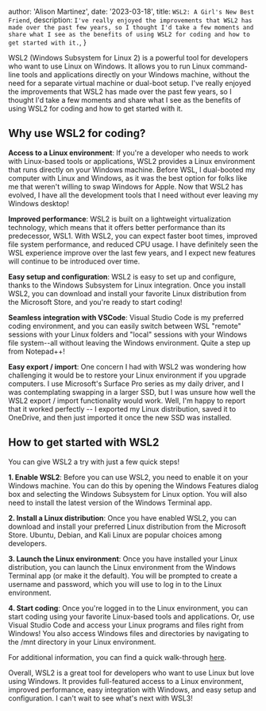 
  author: 'Alison Martinez',
  date: '2023-03-18',
  title: `WSL2: A Girl's New Best Friend`,
  description: `I've really enjoyed the improvements that WSL2 has made over the past few years, so I thought I'd take a few moments and share what I see as the benefits of using WSL2 for coding and how to get started with it.`,
}


WSL2 (Windows Subsystem for Linux 2) is a powerful tool for developers who want to use Linux on Windows. It allows you to run Linux command-line tools and applications directly on your Windows machine, without the need for a separate virtual machine or dual-boot setup. I've really enjoyed the improvements that WSL2 has made over the past few years, so I thought I'd take a few moments and share what I see as the benefits of using WSL2 for coding and how to get started with it.

## Why use WSL2 for coding?

**Access to a Linux environment**: If you're a developer who needs to work with Linux-based tools or applications, WSL2 provides a Linux environment that runs directly on your Windows machine. Before WSL, I dual-booted my computer with Linux and Windows, as it was the best option for folks like me that weren't willing to swap Windows for Apple. Now that WSL2 has evolved, I have all the development tools that I need without ever leaving my Windows desktop!

**Improved performance**: WSL2 is built on a lightweight virtualization technology, which means that it offers better performance than its predecessor, WSL1. With WSL2, you can expect faster boot times, improved file system performance, and reduced CPU usage. I have definitely seen the WSL experience improve over the last few years, and I expect new features will continue to be introduced over time.

**Easy setup and configuration**: WSL2 is easy to set up and configure, thanks to the Windows Subsystem for Linux integration. Once you install WSL2, you can download and install your favorite Linux distribution from the Microsoft Store, and you're ready to start coding!

**Seamless integration with VSCode**: Visual Studio Code is my preferred coding environment, and you can easily switch between WSL "remote" sessions with your Linux folders and "local" sessions with your Windows file system--all without leaving the Windows environment. Quite a step up from Notepad++!

**Easy export / import**: One concern I had with WSL2 was wondering how challenging it would be to restore your Linux environment if you upgrade computers. I use Microsoft's Surface Pro series as my daily driver, and I was contemplating swapping in a larger SSD, but I was unsure how well the WSL2 export / import functionality would work. Well, I'm happy to report that it worked perfectly -- I exported my Linux distribution, saved it to OneDrive, and then just imported it once the new SSD was installed.

## How to get started with WSL2

You can give WSL2 a try with just a few quick steps!

**1. Enable WSL2**: Before you can use WSL2, you need to enable it on your Windows machine. You can do this by opening the Windows Features dialog box and selecting the Windows Subsystem for Linux option. You will also need to install the latest version of the Windows Terminal app.

**2. Install a Linux distribution**: Once you have enabled WSL2, you can download and install your preferred Linux distribution from the Microsoft Store. Ubuntu, Debian, and Kali Linux are popular choices among developers.

**3. Launch the Linux environment**: Once you have installed your Linux distribution, you can launch the Linux environment from the Windows Terminal app (or make it the default). You will be prompted to create a username and password, which you will use to log in to the Linux environment.

**4. Start coding**: Once you're logged in to the Linux environment, you can start coding using your favorite Linux-based tools and applications. Or, use Visual Studio Code and access your Linux programs and files right from Windows! You also access Windows files and directories by navigating to the /mnt directory in your Linux environment.

For additional information, you can find a quick walk-through [here](https://www.windowscentral.com/how-install-wsl2-windows-10).

Overall, WSL2 is a great tool for developers who want to use Linux but love using Windows. It provides full-featured access to a Linux environment, improved performance, easy integration with Windows, and easy setup and configuration. I can't wait to see what's next with WSL3!
